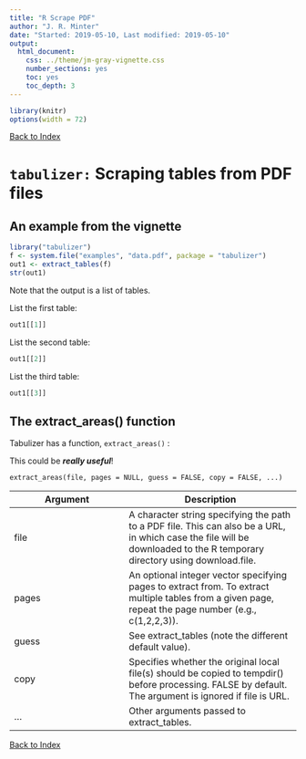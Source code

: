 ```yaml
---
title: "R Scrape PDF"
author: "J. R. Minter"
date: "Started: 2019-05-10, Last modified: 2019-05-10"
output:
  html_document:
    css: ../theme/jm-gray-vignette.css
    number_sections: yes
    toc: yes
    toc_depth: 3
---
```


```r
library(knitr)
options(width = 72)

```


[Back to Index](../README.html)

# `tabulizer:` Scraping tables from PDF files

## An example from the vignette

```r
library("tabulizer")
f <- system.file("examples", "data.pdf", package = "tabulizer")
out1 <- extract_tables(f)
str(out1)
```

Note that the output is a list of tables.

List the first table:

```r
out1[[1]]
```

List the second table:

```r
out1[[2]]

```

List the third table:


```r
out1[[3]]
```

## The extract_areas() function

Tabulizer has a function, `extract_areas()` :

This could be **_really useful_**!

```
extract_areas(file, pages = NULL, guess = FALSE, copy = FALSE, ...)
```

| Argument | Description |
|----------|---------------|
| file | A character string specifying the path to a PDF file. This can also be a URL, in which case the file will be downloaded to the R temporary directory using download.file.|
| pages | An optional integer vector specifying pages to extract from. To extract multiple tables from a given page, repeat the page number (e.g., c(1,2,2,3)).|
| guess | See extract_tables (note the different default value).|
| copy | Specifies whether the original local file(s) should be copied to tempdir() before processing. FALSE by default. The argument is ignored if file is URL.|
| ... |Other arguments passed to extract_tables.|




[Back to Index](../README.html)
